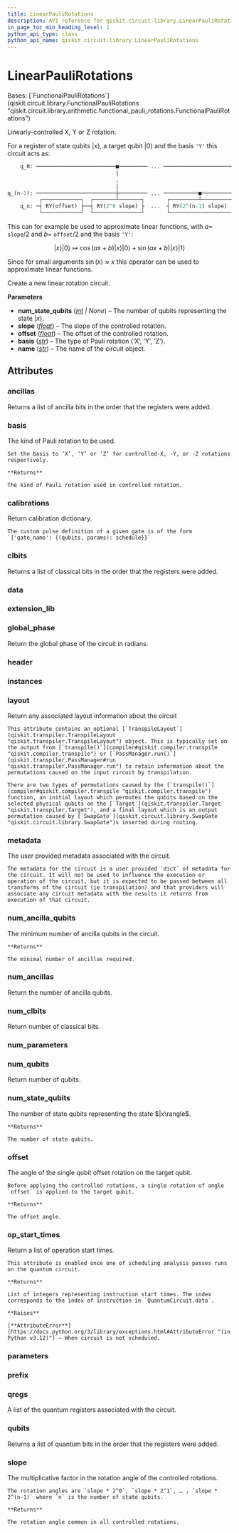 ```yaml
---
title: LinearPauliRotations
description: API reference for qiskit.circuit.library.LinearPauliRotations
in_page_toc_min_heading_level: 1
python_api_type: class
python_api_name: qiskit.circuit.library.LinearPauliRotations
---
```


# LinearPauliRotations

<Class id="qiskit.circuit.library.LinearPauliRotations" github="https://github.com/qiskit/qiskit/tree/stable/0.25/qiskit/circuit/library/arithmetic/linear_pauli_rotations.py" signature="qiskit.circuit.library.LinearPauliRotations(num_state_qubits=None, slope=1, offset=0, basis='Y', name='LinRot')">
  Bases: [`FunctionalPauliRotations`](qiskit.circuit.library.FunctionalPauliRotations "qiskit.circuit.library.arithmetic.functional_pauli_rotations.FunctionalPauliRotations")

  Linearly-controlled X, Y or Z rotation.

  For a register of state qubits $|x\rangle$, a target qubit $|0\rangle$ and the basis `'Y'` this circuit acts as:

  ```python
      q_0: ─────────────────────────■───────── ... ──────────────────────
                                    │
                                    .
                                    │
  q_(n-1): ─────────────────────────┼───────── ... ───────────■──────────
            ┌────────────┐  ┌───────┴───────┐       ┌─────────┴─────────┐
      q_n: ─┤ RY(offset) ├──┤ RY(2^0 slope) ├  ...  ┤ RY(2^(n-1) slope) ├
            └────────────┘  └───────────────┘       └───────────────────┘
  ```

  This can for example be used to approximate linear functions, with $a =$ `slope`$/2$ and $b =$ `offset`$/2$ and the basis `'Y'`:

  $$
  |x\rangle |0\rangle \mapsto \cos(ax + b)|x\rangle|0\rangle + \sin(ax + b)|x\rangle |1\rangle
  $$

  Since for small arguments $\sin(x) \approx x$ this operator can be used to approximate linear functions.

  Create a new linear rotation circuit.

  **Parameters**

  *   **num\_state\_qubits** ([*int*](https://docs.python.org/3/library/functions.html#int "(in Python v3.12)") *| None*) – The number of qubits representing the state $|x\rangle$.
  *   **slope** ([*float*](https://docs.python.org/3/library/functions.html#float "(in Python v3.12)")) – The slope of the controlled rotation.
  *   **offset** ([*float*](https://docs.python.org/3/library/functions.html#float "(in Python v3.12)")) – The offset of the controlled rotation.
  *   **basis** ([*str*](https://docs.python.org/3/library/stdtypes.html#str "(in Python v3.12)")) – The type of Pauli rotation (‘X’, ‘Y’, ‘Z’).
  *   **name** ([*str*](https://docs.python.org/3/library/stdtypes.html#str "(in Python v3.12)")) – The name of the circuit object.

  ## Attributes

  ### ancillas

  <Attribute id="qiskit.circuit.library.LinearPauliRotations.ancillas" name="ancillas">
    Returns a list of ancilla bits in the order that the registers were added.
  </Attribute>

  ### basis

  <Attribute id="qiskit.circuit.library.LinearPauliRotations.basis" name="basis">
    The kind of Pauli rotation to be used.

    Set the basis to ‘X’, ‘Y’ or ‘Z’ for controlled-X, -Y, or -Z rotations respectively.

    **Returns**

    The kind of Pauli rotation used in controlled rotation.
  </Attribute>

  ### calibrations

  <Attribute id="qiskit.circuit.library.LinearPauliRotations.calibrations" name="calibrations">
    Return calibration dictionary.

    The custom pulse definition of a given gate is of the form `{'gate_name': {(qubits, params): schedule}}`
  </Attribute>

  ### clbits

  <Attribute id="qiskit.circuit.library.LinearPauliRotations.clbits" name="clbits">
    Returns a list of classical bits in the order that the registers were added.
  </Attribute>

  ### data

  <Attribute id="qiskit.circuit.library.LinearPauliRotations.data" name="data" />

  ### extension\_lib

  <Attribute id="qiskit.circuit.library.LinearPauliRotations.extension_lib" name="extension_lib" attributeValue="= 'include &#x22;qelib1.inc&#x22;;'" />

  ### global\_phase

  <Attribute id="qiskit.circuit.library.LinearPauliRotations.global_phase" name="global_phase">
    Return the global phase of the circuit in radians.
  </Attribute>

  ### header

  <Attribute id="qiskit.circuit.library.LinearPauliRotations.header" name="header" attributeValue="= 'OPENQASM 2.0;'" />

  ### instances

  <Attribute id="qiskit.circuit.library.LinearPauliRotations.instances" name="instances" attributeValue="= 187" />

  ### layout

  <Attribute id="qiskit.circuit.library.LinearPauliRotations.layout" name="layout">
    Return any associated layout information about the circuit

    This attribute contains an optional [`TranspileLayout`](qiskit.transpiler.TranspileLayout "qiskit.transpiler.TranspileLayout") object. This is typically set on the output from [`transpile()`](compiler#qiskit.compiler.transpile "qiskit.compiler.transpile") or [`PassManager.run()`](qiskit.transpiler.PassManager#run "qiskit.transpiler.PassManager.run") to retain information about the permutations caused on the input circuit by transpilation.

    There are two types of permutations caused by the [`transpile()`](compiler#qiskit.compiler.transpile "qiskit.compiler.transpile") function, an initial layout which permutes the qubits based on the selected physical qubits on the [`Target`](qiskit.transpiler.Target "qiskit.transpiler.Target"), and a final layout which is an output permutation caused by [`SwapGate`](qiskit.circuit.library.SwapGate "qiskit.circuit.library.SwapGate")s inserted during routing.
  </Attribute>

  ### metadata

  <Attribute id="qiskit.circuit.library.LinearPauliRotations.metadata" name="metadata">
    The user provided metadata associated with the circuit.

    The metadata for the circuit is a user provided `dict` of metadata for the circuit. It will not be used to influence the execution or operation of the circuit, but it is expected to be passed between all transforms of the circuit (ie transpilation) and that providers will associate any circuit metadata with the results it returns from execution of that circuit.
  </Attribute>

  ### num\_ancilla\_qubits

  <Attribute id="qiskit.circuit.library.LinearPauliRotations.num_ancilla_qubits" name="num_ancilla_qubits">
    The minimum number of ancilla qubits in the circuit.

    **Returns**

    The minimal number of ancillas required.
  </Attribute>

  ### num\_ancillas

  <Attribute id="qiskit.circuit.library.LinearPauliRotations.num_ancillas" name="num_ancillas">
    Return the number of ancilla qubits.
  </Attribute>

  ### num\_clbits

  <Attribute id="qiskit.circuit.library.LinearPauliRotations.num_clbits" name="num_clbits">
    Return number of classical bits.
  </Attribute>

  ### num\_parameters

  <Attribute id="qiskit.circuit.library.LinearPauliRotations.num_parameters" name="num_parameters" />

  ### num\_qubits

  <Attribute id="qiskit.circuit.library.LinearPauliRotations.num_qubits" name="num_qubits">
    Return number of qubits.
  </Attribute>

  ### num\_state\_qubits

  <Attribute id="qiskit.circuit.library.LinearPauliRotations.num_state_qubits" name="num_state_qubits">
    The number of state qubits representing the state $|x\rangle$.

    **Returns**

    The number of state qubits.
  </Attribute>

  ### offset

  <Attribute id="qiskit.circuit.library.LinearPauliRotations.offset" name="offset">
    The angle of the single qubit offset rotation on the target qubit.

    Before applying the controlled rotations, a single rotation of angle `offset` is applied to the target qubit.

    **Returns**

    The offset angle.
  </Attribute>

  ### op\_start\_times

  <Attribute id="qiskit.circuit.library.LinearPauliRotations.op_start_times" name="op_start_times">
    Return a list of operation start times.

    This attribute is enabled once one of scheduling analysis passes runs on the quantum circuit.

    **Returns**

    List of integers representing instruction start times. The index corresponds to the index of instruction in `QuantumCircuit.data`.

    **Raises**

    [**AttributeError**](https://docs.python.org/3/library/exceptions.html#AttributeError "(in Python v3.12)") – When circuit is not scheduled.
  </Attribute>

  ### parameters

  <Attribute id="qiskit.circuit.library.LinearPauliRotations.parameters" name="parameters" />

  ### prefix

  <Attribute id="qiskit.circuit.library.LinearPauliRotations.prefix" name="prefix" attributeValue="= 'circuit'" />

  ### qregs

  <Attribute id="qiskit.circuit.library.LinearPauliRotations.qregs" name="qregs" attributeTypeHint="list[QuantumRegister]">
    A list of the quantum registers associated with the circuit.
  </Attribute>

  ### qubits

  <Attribute id="qiskit.circuit.library.LinearPauliRotations.qubits" name="qubits">
    Returns a list of quantum bits in the order that the registers were added.
  </Attribute>

  ### slope

  <Attribute id="qiskit.circuit.library.LinearPauliRotations.slope" name="slope">
    The multiplicative factor in the rotation angle of the controlled rotations.

    The rotation angles are `slope * 2^0`, `slope * 2^1`, … , `slope * 2^(n-1)` where `n` is the number of state qubits.

    **Returns**

    The rotation angle common in all controlled rotations.
  </Attribute>
</Class>

